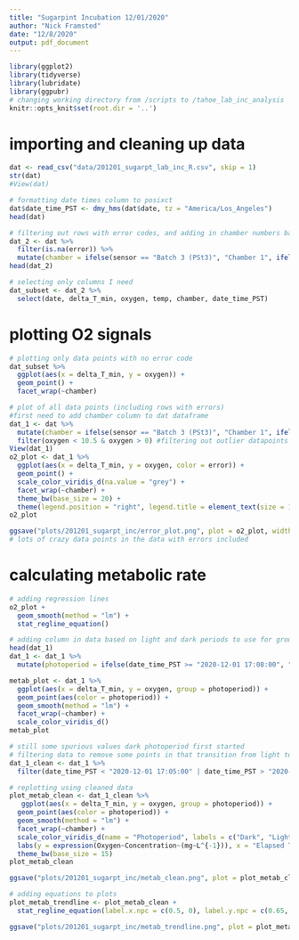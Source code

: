 ```yaml
---
title: "Sugarpint Incubation 12/01/2020"
author: "Nick Framsted"
date: "12/8/2020"
output: pdf_document
---
```


```r
library(ggplot2)
library(tidyverse)
library(lubridate)
library(ggpubr)
# changing working directory from /scripts to /tahoe_lab_inc_analysis
knitr::opts_knit$set(root.dir = '..')
```

# importing and cleaning up data
```r
dat <- read_csv("data/201201_sugarpt_lab_inc_R.csv", skip = 1)
str(dat)
#View(dat)

# formatting date times column to posixct
dat$date_time_PST <- dmy_hms(dat$date, tz = "America/Los_Angeles")
head(dat)

# filtering out rows with error codes, and adding in chamber numbers based on sensor column
dat_2 <- dat %>%
  filter(is.na(error)) %>%
  mutate(chamber = ifelse(sensor == "Batch 3 (PSt3)", "Chamber 1", ifelse(sensor == "Batch 3_1 (PSt3)", "Chamber 2", ifelse(sensor == "Batch 3_2 (PSt3)", "Chamber 3", "Chamber 4"))))
head(dat_2)

# selecting only columns I need
dat_subset <- dat_2 %>%
  select(date, delta_T_min, oxygen, temp, chamber, date_time_PST)

```

# plotting O2 signals
```r
# plotting only data points with no error code
dat_subset %>%
  ggplot(aes(x = delta_T_min, y = oxygen)) +
  geom_point() +
  facet_wrap(~chamber)

# plot of all data points (including rows with errors)
#first need to add chamber column to dat dataframe
dat_1 <- dat %>%
  mutate(chamber = ifelse(sensor == "Batch 3 (PSt3)", "Chamber 1", ifelse(sensor == "Batch 3_1 (PSt3)", "Chamber 2", ifelse(sensor == "Batch 3_2 (PSt3)", "Chamber 3", "Chamber 4")))) %>%
  filter(oxygen < 10.5 & oxygen > 0) #filtering out outlier datapoints
View(dat_1)
o2_plot <- dat_1 %>%
  ggplot(aes(x = delta_T_min, y = oxygen, color = error)) +
  geom_point() +
  scale_color_viridis_d(na.value = "grey") +
  facet_wrap(~chamber) +
  theme_bw(base_size = 20) +
  theme(legend.position = "right", legend.title = element_text(size = 12), legend.text = element_text(size = 10))
o2_plot

ggsave("plots/201201_sugarpt_inc/error_plot.png", plot = o2_plot, width = 10, height = 7)
# lots of crazy data points in the data with errors included
```

# calculating metabolic rate 
```r
# adding regression lines
o2_plot +
  geom_smooth(method = "lm") +
  stat_regline_equation()

# adding column in data based on light and dark periods to use for grouping of data points
head(dat_1)
dat_1 <- dat_1 %>%
  mutate(photoperiod = ifelse(date_time_PST >= "2020-12-01 17:08:00", "dark", "light"))

metab_plot <- dat_1 %>%
  ggplot(aes(x = delta_T_min, y = oxygen, group = photoperiod)) +
  geom_point(aes(color = photoperiod)) +
  geom_smooth(method = "lm") +
  facet_wrap(~chamber) +
  scale_color_viridis_d()
metab_plot

# still some spurious values dark photoperiod first started
# filtering data to remove some points in that transition from light to dark
dat_1_clean <- dat_1 %>%
  filter(date_time_PST < "2020-12-01 17:05:00" | date_time_PST > "2020-12-01 17:15:00")

# replotting using cleaned data
plot_metab_clean <- dat_1_clean %>%
   ggplot(aes(x = delta_T_min, y = oxygen, group = photoperiod)) +
  geom_point(aes(color = photoperiod)) +
  geom_smooth(method = "lm") +
  facet_wrap(~chamber) +
  scale_color_viridis_d(name = "Photoperiod", labels = c("Dark", "Light")) +
  labs(y = expression(Oxygen~Concentration~(mg~L^{-1})), x = "Elapsed Time (min)") +
  theme_bw(base_size = 15)
plot_metab_clean

ggsave("plots/201201_sugarpt_inc/metab_clean.png", plot = plot_metab_clean, width = 10, height = 7)

# adding equations to plots
plot_metab_trendline <- plot_metab_clean +
  stat_regline_equation(label.x.npc = c(0.5, 0), label.y.npc = c(0.65, 1))

ggsave("plots/201201_sugarpt_inc/metab_trendline.png", plot = plot_metab_trendline, width = 10, height = 7)

```

